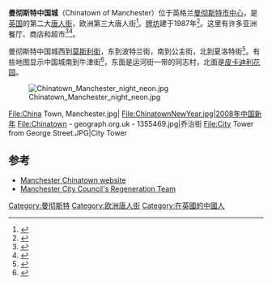 {{noteTA
|1=zh-hans:中国城;zh-hk:唐人街;
}}
{{infobox UK place 
|country = 英國
|static_image = [[File:China_Town,_Manchester_2012.JPG|240px]]
|static_image_caption = 牌坊 
|official_name = Chinatown of Manchester
|metropolitan_borough = [[曼彻斯特|曼彻斯特]]
|metropolitan_county = [[大曼彻斯特郡|大曼彻斯特郡]]
|region = 西北英格兰
|post_town = 曼彻斯特
|postcode_district = M1
|postcode_area = M 
|dial_code = 0161
}}
'''曼彻斯特中国城'''（Chinatown of Manchester）位于英格兰[[曼彻斯特市中心|曼彻斯特市中心]]，是[[英国|英国]]的第二大[[唐人街|唐人街]]，欧洲第三大唐人街<ref>{{cite book| last = Christiansen| first = Flemming| title = Chinatown, Europe: An Exploration of Overseas Chinese Identity in the 1990s| url = https://archive.org/details/chinatowneuropee00chri| publisher = Routledge | year = 2003| pages = [https://archive.org/details/chinatowneuropee00chri/page/202 202] | isbn = 0-7007-1072-8 }}</ref>。[[牌坊|牌坊]]建于1987年<ref>{{cite web|url=http://www.mymanchester.org/manchester/community-chinatown.htm |title=Manchester Chinatown |publisher=MyManchester |accessdate=2017-01-27 |archiveurl=https://web.archive.org/web/20071022114731/http://www.mymanchester.org/manchester/community-chinatown.htm |archivedate=2007-10-22 |deadurl=yes |df= }}</ref>。这里有许多亚洲餐厅、商店和超市<ref>{{cite web |url=http://www.chinatownology.com/chinatown_manchester.html |title=Manchester Chinatown |publisher=chinatownology.com |accessdate=2017-01-27 |archive-date=2021-02-27 |archive-url=https://web.archive.org/web/20210227004342/http://www.chinatownology.com/chinatown_manchester.html |dead-url=no }}</ref><ref>{{cite web |url=http://www.ilovemanchester.com/2014/10/16/a-taste-of-chinese-culture-manchester-style.aspx |title=A Taste Of Chinese Culture – Manchester Style |date=2014-10-16 |publisher=I Love MCR |accessdate=2017-01-27 |archive-date=2017-07-26 |archive-url=https://web.archive.org/web/20170726204408/http://ilovemanchester.com/2014/10/16/a-taste-of-chinese-culture-manchester-style.aspx |dead-url=no }}</ref>。

曼彻斯特中国城西到[[莫斯利街|莫斯利街]]，东到波特兰街，南到公主街，北到夏洛特街<ref name="Geog">{{cite web|author= |url=http://www.manchesterchinesearchive.org.uk/index.php?p=84 |title=Manchester Chinatown |publisher=Manchester Chinese Archive |archiveurl=https://web.archive.org/web/20140702075646/http://manchesterchinesearchive.org.uk/index.php?p=84 |archivedate=2014-07-02 |date= |accessdate=2017-01-27 |deadurl=yes }}</ref>。有些地图显示中国城南到牛津街<ref name="Map 2002">{{cite web|author= |url=http://www.manchester2002-uk.com/maps/chinatown-map.html |title=Street Plan Map of Manchester China Town |publisher=Manchester2002-UK.com |archiveurl=https://web.archive.org/web/20160505154616/http://www.manchester2002-uk.com/maps/chinatown-map.html |archivedate=2016-05-05 |date= |accessdate=2017-01-27 |deadurl=yes }}</ref>，东面是运河街一带的同志村，北面是[[皮卡迪利花园|皮卡迪利花园]]。

[[File:Chinatown_Manchester_night_neon.jpg|thumb]]

<gallery>
File:China Town, Manchester.jpg|
File:ChinatownNewYear.jpg|2008年中国新年
File:Chinatown - geograph.org.uk - 1355469.jpg|乔治街
File:City Tower from George Street.JPG|City Tower
</gallery>

==参考==
{{Reflist|2}}
* [https://archive.is/20161128025926/http://manchesterchinatown.org.uk/ Manchester Chinatown website]
* [http://www.manchester.gov.uk/info/500113/city_centre_regeneration/4274/contact_the_city_centre_regeneration_team Manchester City Council's Regeneration Team] {{Wayback|url=http://www.manchester.gov.uk/info/500113/city_centre_regeneration/4274/contact_the_city_centre_regeneration_team |date=20161220065112 }}
{{coord|53.4786|-2.2401|type:landmark_region:GB|display=title}}

{{唐人街}}

[[Category:曼彻斯特|Category:曼彻斯特]]
[[Category:欧洲唐人街|Category:欧洲唐人街]]
[[Category:在英國的中國人|Category:在英國的中國人]]